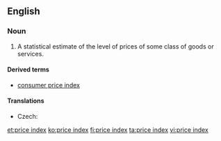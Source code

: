 ==English==
{{wikipedia}}
===Noun===
{{en-noun|head=[[price]] [[index]]|price indices}}

# {{context|economics|lang=en}} A statistical estimate of the level of prices of some class of goods or services.

====Derived terms====
* [[consumer price index]]

====Translations====
{{trans-top|statistical estimate}}
* Czech: {{t|cs|cenová hladina|f}}
{{trans-mid}}
{{trans-bottom}}

[[et:price index]]
[[ko:price index]]
[[fi:price index]]
[[ta:price index]]
[[vi:price index]]